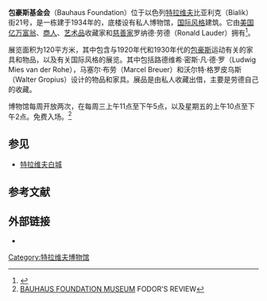 {{Infobox museum
| name             = 包豪斯博物馆
| native_name      = מוזיאון הבאוהאוס
| native_name_lang = he
| image            = File:Bauhaus_Tel-Aviv_museum.jpg
| established      = 2008
| dissolved        = 
| location         =以色列[[特拉维夫|特拉维夫]]
| website          = [https://www.bauhaus.org.il bauhaus.org.il]
}}
'''包豪斯基金会'''（Bauhaus Foundation）位于以色列[[特拉维夫|特拉维夫]]比亚利克（Bialik）街21号，是一栋建于1934年的，底楼设有私人博物馆，[[国际风格|国际风格]]建筑。它由[[美国|美国]][[亿万富翁|亿万富翁]]、[[商人|商人]]、[[艺术品|艺术品]]收藏家和[[慈善家|慈善家]]罗纳德·劳德（Ronald Lauder）拥有<ref>{{cite web |url=http://www.haaretz.com/israel-news/travel/surroundings-daniella-luxembourg-s-bauhaus-kiosk-1.238370 |title=Daniella Luxembourg's Bauhaus Kiosk |last=Zandberg |first=Esther |date=January 31, 2008 |website=[[Haaretz|Haaretz]] |publisher= |access-date=August 23, 2017 |archive-date=2017-08-23 |archive-url=https://web.archive.org/web/20170823023002/http://www.haaretz.com/israel-news/travel/surroundings-daniella-luxembourg-s-bauhaus-kiosk-1.238370 |dead-url=no }}</ref>。

展览面积为120平方米，其中包含与1920年代和1930年代的[[包豪斯|包豪斯]]运动有关的家具和物品，以及有关国际风格的展览。其中包括路德维希·密斯·凡·德·罗（Ludwig Mies van der Rohe），马塞尔·布劳（Marcel Breuer）和沃尔特·格罗皮乌斯（Walter Gropius）设计的物品和家具。展品是由私人收藏出借，主要是劳德自己的收藏。

博物馆每周开放两次，在每周三上午11点至下午5点，以及星期五的上午10点至下午2点。免费入场。<ref>[http://www.fodors.com/world/africa-and-middle-east/israel/tel-aviv/things-to-do/sights/reviews/bauhaus-foundation-museum-459966 BAUHAUS FOUNDATION MUSEUM] {{Wayback|url=http://www.fodors.com/world/africa-and-middle-east/israel/tel-aviv/things-to-do/sights/reviews/bauhaus-foundation-museum-459966 |date=20161022093852 }} FODOR'S REVIEW</ref>
 
==参见==
*[[特拉维夫白城|特拉维夫白城]]

==参考文献==
{{reflist}}

== 外部链接==
* {{official|https://www.bauhaus.org.il}}
{{coord|32.0730|N|34.7707|E|type:landmark_region:IL|display=title}}
[[Category:特拉维夫博物馆|Category:特拉维夫博物馆]]